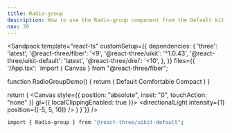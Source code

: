 ```yaml
---
title: Radio-group
description: How to use the Radio-group component from the Default kit.
nav: 30
---
```


<Sandpack
  template="react-ts"
  customSetup={{
    dependencies: {
      'three': 'latest',
      '@react-three/fiber': '<9',
      '@react-three/uikit': '^1.0.43',
      '@react-three/uikit-default': 'latest',
      '@react-three/drei': '<10',
    },
  }}
  files={{
    '/App.tsx': `import { Canvas } from "@react-three/fiber";

function RadioGroupDemo() {
  return (
    <RadioGroup defaultValue="comfortable">
      <RadioGroupItem value="default">
        <Label>
          <Text>Default</Text>
        </Label>
      </RadioGroupItem>
      <RadioGroupItem value="comfortable">
        <Label>
          <Text>Comfortable</Text>
        </Label>
      </RadioGroupItem>
      <RadioGroupItem value="compact">
        <Label>
          <Text>Compact</Text>
        </Label>
      </RadioGroupItem>
    </RadioGroup>
  )
}

  return (
    <Canvas style={{ position: "absolute", inset: "0", touchAction: "none" }} gl={{ localClippingEnabled: true }}>
      <ambientLight intensity={0.5} />
      <directionalLight intensity={1} position={[-5, 5, 10]} />
      <Fullscreen
        overflow="scroll"
        flexDirection="column"
        alignItems="center"
        padding={32}
      >
        <RadioGroupDemo />
      </Fullscreen>
    </Canvas>
  )
}`}}
/>

```bash
import { Radio-group } from "@react-three/uikit-default";
```